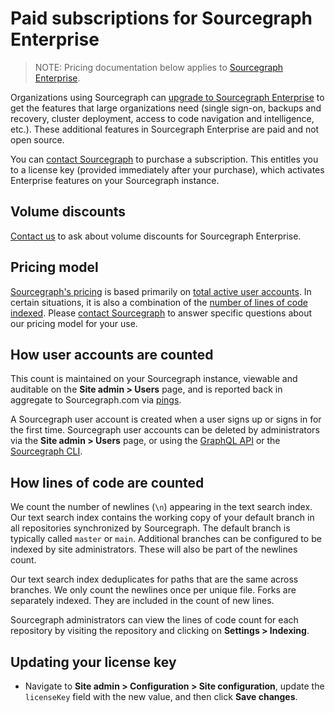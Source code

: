 # Paid subscriptions for Sourcegraph Enterprise

> NOTE: Pricing documentation below applies to [Sourcegraph Enterprise](https://about.sourcegraph.com/pricing).

Organizations using Sourcegraph can [upgrade to Sourcegraph Enterprise](https://about.sourcegraph.com/pricing) to get the features that large organizations need (single sign-on, backups and recovery, cluster deployment, access to code navigation and intelligence, etc.). These additional features in Sourcegraph Enterprise are paid and not open source.

You can [contact Sourcegraph](https://about.sourcegraph.com/contact/sales) to purchase a subscription. This entitles you to a license key (provided immediately after your purchase), which activates Enterprise features on your Sourcegraph instance.

## Volume discounts

[Contact us](https://about.sourcegraph.com/contact) to ask about volume discounts for Sourcegraph Enterprise.

## Pricing model

[Sourcegraph's pricing](https://about.sourcegraph.com/pricing) is based primarily on [total active user accounts](#how-user-accounts-are-counted). In certain situations, it is also a combination of the [number of lines of code indexed](#how-lines-of-code-are-counted). Please [contact Sourcegraph](https://about.sourcegraph.com/contact/sales) to answer specific questions about our pricing model for your use.

## How user accounts are counted

This count is maintained on your Sourcegraph instance, viewable and auditable on the **Site admin > Users** page, and is reported back in aggregate to Sourcegraph.com via [pings](/admin/pings).

A Sourcegraph user account is created when a user signs up or signs in for the first time. Sourcegraph user accounts can be deleted by administrators via the **Site admin > Users** page, or using the [GraphQL API](/api/graphql/) or the [Sourcegraph CLI](https://github.com/sourcegraph/src-cli).

## How lines of code are counted

We count the number of newlines (`\n`) appearing in the text search index. Our text search index contains the working copy of your default branch in all repositories synchronized by Sourcegraph. The default branch is typically called `master` or `main`. Additional branches can be configured to be indexed by site administrators. These will also be part of the newlines count.

Our text search index deduplicates for paths that are the same across branches. We only count the newlines once per unique file. Forks are separately indexed. They are included in the count of new lines.

Sourcegraph administrators can view the lines of code count for each repository by visiting the repository and clicking on **Settings > Indexing**.

## Updating your license key

- Navigate to **Site admin > Configuration > Site configuration**, update the `licenseKey` field with the new value, and then click **Save changes**.
